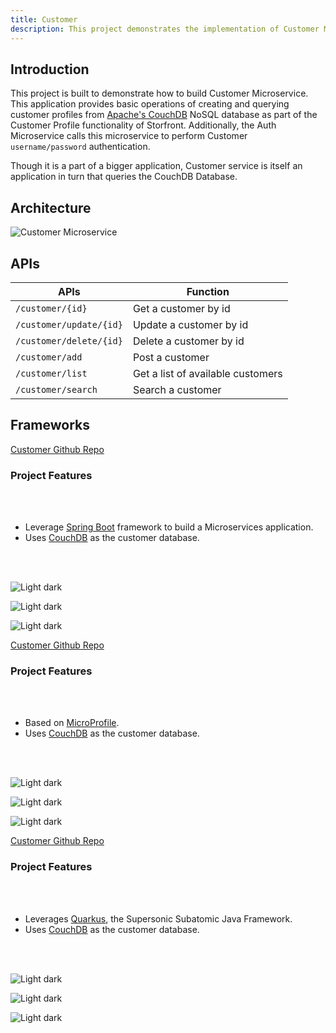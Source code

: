 ```yaml
---
title: Customer
description: This project demonstrates the implementation of Customer Microservice
---
```


## Introduction

This project is built to demonstrate how to build Customer Microservice. This application provides basic operations of creating and querying customer profiles from [Apache's CouchDB](http://couchdb.apache.org/) NoSQL database as part of the Customer Profile functionality of Storfront. Additionally, the Auth Microservice calls this microservice to perform Customer `username/password` authentication.

Though it is a part of a bigger application, Customer service is itself an application in turn that queries the CouchDB Database.

## Architecture

![Customer Microservice](../../images/customer.png)

## APIs

| APIs                       | Function                          |
| -------------------------- | --------------------------------- |
| `/customer/{id}`           | Get a customer by id              |
| `/customer/update/{id}`    | Update a customer by id           |
| `/customer/delete/{id}`    | Delete a customer by id           |
| `/customer/add`            | Post a customer                   |
| `/customer/list`           | Get a list of available customers |
| `/customer/search`         | Search a customer                 |

## Frameworks

<Tabs>

<Tab label="SpringBoot">

[Customer Github Repo](https://github.com/ibm-garage-ref-storefront/customer-ms-spring)

### Project Features

<br/><br/>

- Leverage [Spring Boot](https://projects.spring.io/spring-boot/) framework to build a Microservices application.
- Uses [CouchDB](http://couchdb.apache.org/) as the customer database.

<br/><br/>

<Row>
  <Column colMd={3} colLg={4} noGutterSm>
    <ImageCard
      title="Deploy the app locally"
      titleColor="light"
      aspectRatio="1:1"
      href="https://github.com/ibm-garage-ref-storefront/customer-ms-spring/blob/master/README.md"
      actionIcon="arrowRight"
      subTitleColor="light"
      subTitle="Appsody"
      >

![Light dark](./images/local_run.jpg)

  </ImageCard>
  </Column>
  <Column colMd={3} colLg={4} noGutterSm>
    <ImageCard
      title="Deploy the app to Openshift"
      titleColor="light"
      aspectRatio="1:1"
      href="/"
      actionIcon="arrowRight"
      subTitleColor="light"
      subTitle="Appsody"
      >

![Light dark](./images/redhat_openshift.jpg)

  </ImageCard>
  </Column>
  <Column colMd={3} colLg={4} noGutterSm>
    <ImageCard
      title="Deploy the app using CP4Apps"
      titleColor="light"
      aspectRatio="1:1"
      href="/"
      actionIcon="arrowRight"
      subTitleColor="light"
      subTitle="CP4Apps"
      >

![Light dark](./images/cloud-pak-for-applications.jpg)

  </ImageCard>
  </Column>
</Row>

</Tab>

<Tab label="OpenLiberty">

[Customer Github Repo](https://github.com/ibm-garage-ref-storefront/customer-ms-openliberty)

### Project Features

<br/><br/>

- Based on [MicroProfile](https://microprofile.io/).
- Uses [CouchDB](http://couchdb.apache.org/) as the customer database.

<br/><br/>

<Row>
  <Column colMd={3} colLg={4} noGutterSm>
    <ImageCard
      title="Deploy the app locally"
      titleColor="light"
      aspectRatio="1:1"
      href="https://github.com/ibm-garage-ref-storefront/customer-ms-openliberty/blob/master/README.md"
      actionIcon="arrowRight"
      subTitleColor="light"
      subTitle="Appsody"
      >

![Light dark](./images/local_run.jpg)

  </ImageCard>
  </Column>
  <Column colMd={3} colLg={4} noGutterSm>
    <ImageCard
      title="Deploy the app to Openshift"
      titleColor="light"
      aspectRatio="1:1"
      href="/"
      actionIcon="arrowRight"
      subTitleColor="light"
      subTitle="Appsody"
      >

![Light dark](./images/redhat_openshift.jpg)

  </ImageCard>
  </Column>
  <Column colMd={3} colLg={4} noGutterSm>
    <ImageCard
      title="Deploy the app using CP4Apps"
      titleColor="light"
      aspectRatio="1:1"
      href="/"
      actionIcon="arrowRight"
      subTitleColor="light"
      subTitle="CP4Apps"
      >

![Light dark](./images/cloud-pak-for-applications.jpg)

  </ImageCard>
  </Column>
</Row>

</Tab>

<Tab label="Quarkus">

[Customer Github Repo](https://github.com/ibm-garage-ref-storefront/customer-ms-quarkus)

### Project Features

<br/><br/>

- Leverages [Quarkus](https://quarkus.io/), the Supersonic Subatomic Java Framework.
- Uses [CouchDB](http://couchdb.apache.org/) as the customer database.

<br/><br/>

<Row>
  <Column colMd={3} colLg={4} noGutterSm>
    <ImageCard
      title="Deploy the app locally"
      titleColor="light"
      aspectRatio="1:1"
      href="https://github.com/ibm-garage-ref-storefront/customer-ms-quarkus/blob/master/README.md"
      actionIcon="arrowRight"
      subTitleColor="light"
      subTitle="Local"
      >

![Light dark](./images/local_run.jpg)

  </ImageCard>
  </Column>
  <Column colMd={3} colLg={4} noGutterSm>
    <ImageCard
      title="Deploy the app to Openshift"
      titleColor="light"
      aspectRatio="1:1"
      href="https://github.com/ibm-garage-ref-storefront/customer-ms-quarkus/blob/master/openshift.md"
      actionIcon="arrowRight"
      subTitleColor="light"
      subTitle="Openshift"
      >

![Light dark](./images/redhat_openshift.jpg)

  </ImageCard>
  </Column>
  <Column colMd={3} colLg={4} noGutterSm>
    <ImageCard
      title="Deploy the app using CP4Apps"
      titleColor="light"
      aspectRatio="1:1"
      href="https://github.com/ibm-garage-ref-storefront/customer-ms-quarkus/blob/master/cntk.md"
      actionIcon="arrowRight"
      subTitleColor="light"
      subTitle="Cloudnative toolkit"
      >

![Light dark](./images/cloud-pak-for-applications.jpg)

  </ImageCard>
  </Column>
</Row>

</Tab>

</Tabs>
